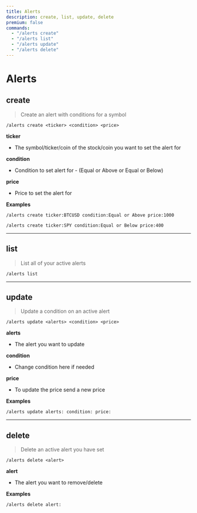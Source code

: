```yaml
---
title: Alerts
description: create, list, update, delete
premium: false
commands:
  - "/alerts create"
  - "/alerts list"
  - "/alerts update"
  - "/alerts delete"
---
```


# Alerts

## create

> Create an alert with conditions for a symbol

```format
/alerts create <ticker> <condition> <price>
```

**ticker**

- The symbol/ticker/coin of the stock/coin you want to set the alert for

**condition**

- Condition to set alert for - (Equal or Above or Equal or Below)

**price**

- Price to set the alert for

**Examples**

```
/alerts create ticker:BTCUSD condition:Equal or Above price:1000
```

```
/alerts create ticker:SPY condition:Equal or Below price:400
```

---

## list

> List all of your active alerts

```format
/alerts list
```

---

## update

> Update a condition on an active alert

```format
/alerts update <alerts> <condition> <price>
```

**alerts**

- The alert you want to update

**condition**

- Change condition here if needed

**price**

- To update the price send a new price

**Examples**

```
/alerts update alerts: condition: price:
```

---

## delete

> Delete an active alert you have set

```format
/alerts delete <alert>
```

**alert**

- The alert you want to remove/delete

**Examples**

```
/alerts delete alert:
```
